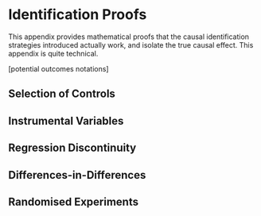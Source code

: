 # Identification Proofs

This appendix provides mathematical proofs that the causal identification strategies introduced actually work, and isolate the true causal effect. This appendix is quite technical.

\[potential outcomes notations\]

## Selection of Controls

## Instrumental Variables

## Regression Discontinuity

## Differences-in-Differences

## Randomised Experiments
